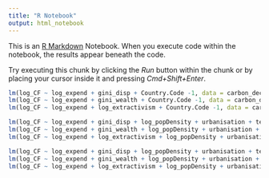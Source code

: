```yaml
---
title: "R Notebook"
output: html_notebook
---
```


This is an [R Markdown](http://rmarkdown.rstudio.com) Notebook. When you execute code within the notebook, the results appear beneath the code. 

Try executing this chunk by clicking the *Run* button within the chunk or by placing your cursor inside it and pressing *Cmd+Shift+Enter*. 

```r
lm(log_CF ~ log_expend + gini_disp + Country.Code -1, data = carbon_deciles_st) %>% summary()
lm(log_CF ~ log_expend + gini_wealth + Country.Code -1, data = carbon_deciles_st) %>% summary()
lm(log_CF ~ log_expend + log_extractivism + Country.Code -1, data = carbon_deciles_st) %>% summary()

lm(log_CF ~ log_expend + gini_disp + log_popDensity + urbanisation + tech_index + ECI + active_pop + log_biocap, data = carbon_deciles_st) %>% summary()
lm(log_CF ~ log_expend + gini_wealth + log_popDensity + urbanisation + tech_index + ECI + active_pop + log_biocap, data = carbon_deciles_st) %>% summary()
lm(log_CF ~ log_expend + log_extractivism + log_popDensity + urbanisation + tech_index + ECI + active_pop + log_biocap, data = carbon_deciles_st) %>% summary()

lm(log_CF ~ log_expend + gini_disp + log_popDensity + urbanisation + tech_index + ECI + active_pop + log_biocap + Country.Code -1, data = carbon_deciles_st) %>% summary()
lm(log_CF ~ log_expend + gini_wealth + log_popDensity + urbanisation + tech_index + ECI + active_pop + log_biocap + Country.Code -1, data = carbon_deciles_st) %>% summary()
lm(log_CF ~ log_expend + log_extractivism + log_popDensity + urbanisation + tech_index + ECI + active_pop + log_biocap + Country.Code -1, data = carbon_deciles_st) %>% summary()
```